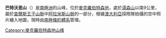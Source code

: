 {{Coord|70|42|S|66|45|E|source:GNIS|display=title}}

'''巴特沃思山'''（{{lang-en|Mount Butterworth}}）是[[南極洲|南極洲]]的山峰，位於[[麥克羅伯特森地|麥克羅伯特森地]]，處於[[湯森山|湯森山]]以南9公里，屬於[[查爾斯王子山脈|查爾斯王子山脈]]中[[阿拉米斯山脈|阿拉米斯山脈]]的一部分，根據[[澳大利亞|澳大利亞]]探險隊拍攝的空中照片繪入地圖，現時由[[南極條約體系|南極條約體系]]管理。

{{DEFAULTSORT:Mount Butterworth}}
[[Category:麥克羅伯特森地山峰|Category:麥克羅伯特森地山峰]]


{{MacRobertsonLand-geo-stub}}